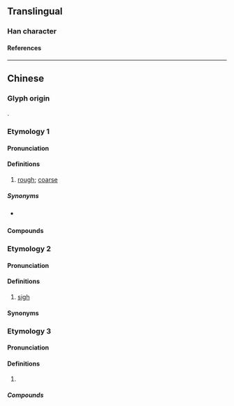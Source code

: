 {{character info/new}}
==Translingual==

===Han character===
{{Han char|rn=30|rad=口|as=15|sn=18|four=64014|canj=RTJG|ids=⿰口鞋}}

====References====
{{Han ref|kx=0213.171|hdz=10698.161|uh=56A1}}

----

==Chinese==

===Glyph origin===
{{Han compound|口|鞋|ls=psc|c1=s|c2=p|t1=mouth; colloquial speech|no_och2=1}}.

===Etymology 1===
{{zh-forms|alt=鞋}}

====Pronunciation====
{{zh-pron
|m=hái
|c=haai4
|cat=a
}}

====Definitions====
{{zh-hanzi}}

# {{lb|zh|Cantonese}} [[rough]]; [[coarse]]

=====Synonyms=====
* {{q|Mandarin}} {{zh-l|粗糙}}

====Compounds====
{{zh-der|嚡澀澀|粗嚡|嚡柴|嚡口}}

===Etymology 2===
{{zh-forms|alt=鞋}}

====Pronunciation====
{{zh-pron
|c=haai4
|cat=intj
}}

====Definitions====
{{zh-hanzi}}

# {{lb|zh|Cantonese}} [[sigh]] {{gloss|interjection}}
#: {{zh-x|嚡，太 多 嘢 要 做 喇！|'''Sigh''', too many things to do!|C}}

====Synonyms====
{{zh-der|嚡嚡聲}}

===Etymology 3===
{{zh-forms}}

====Pronunciation====
{{zh-pron
|m=xié
|w=3hha
|cat=
}}

====Definitions====
{{zh-hanzi}}

# {{lb|zh|Wu}} {{rfdef|zh}}

=====Compounds=====
{{zh-der|嚡裡|嚡裡墶}}